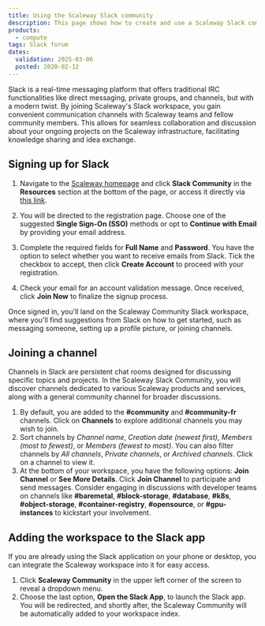 ```yaml
---
title: Using the Scaleway Slack community
description: This page shows how to create and use a Scaleway Slack community account.
products:
  - compute
tags: Slack forum
dates:
  validation: 2025-03-06
  posted: 2020-02-12
---
```



Slack is a real-time messaging platform that offers traditional IRC functionalities like direct messaging, private groups, and channels, but with a modern twist. By joining Scaleway's Slack workspace, you gain convenient communication channels with Scaleway teams and fellow community members. This allows for seamless collaboration and discussion about your ongoing projects on the Scaleway infrastructure, facilitating knowledge sharing and idea exchange.

## Signing up for Slack

1. Navigate to the [Scaleway homepage](https://www.scaleway.com/en/) and click **Slack Community** in the **Resources** section at the bottom of the page, or access it directly via [this link](https://slack.scaleway.com/).

2. You will be directed to the registration page. Choose one of the suggested **Single Sign-On (SSO)** methods or opt to **Continue with Email** by providing your email address.
    <Lightbox image={image} alt="Scaleway Slack Community signup page" size="large" />
3. Complete the required fields for **Full Name** and **Password**. You have the option to select whether you want to receive emails from Slack. Tick the checkbox to accept, then click **Create Account** to proceed with your registration.
4. Check your email for an account validation message. Once received, click **Join Now** to finalize the signup process.

Once signed in, you'll land on the Scaleway Community Slack workspace, where you'll find suggestions from Slack on how to get started, such as messaging someone, setting up a profile picture, or joining channels.

## Joining a channel

Channels in Slack are persistent chat rooms designed for discussing specific topics and projects. In the Scaleway Slack Community, you will discover channels dedicated to various Scaleway products and services, along with a general community channel for broader discussions.
<Lightbox image={image2} alt="List of Scaleway Community Slack channels" />

1. By default, you are added to the **#community** and **#community-fr** channels. Click on **Channels** to explore additional channels you may wish to join.
2. Sort channels by _Channel name_, _Creation date (newest first)_, _Members (most to fewest)_, or _Members (fewest to most)_. You can also filter channels by _All channels_, _Private channels_, or _Archived channels_. Click on a channel to view it.
3. At the bottom of your workspace, you have the following options: **Join Channel** or **See More Details**. Click **Join Channel** to participate and send messages.
    <Lightbox image={image3} alt="Join channel or see more details" size="medium" />
    <Message type="tip">
      Consider engaging in discussions with developer teams on channels like **#baremetal**, **#block-storage**, **#database**, **#k8s**, **#object-storage**, **#container-registry**, **#opensource**, or **#gpu-instances** to kickstart your involvement.
    </Message>

## Adding the workspace to the Slack app

If you are already using the Slack application on your phone or desktop, you can integrate the Scaleway workspace into it for easy access.

1. Click **Scaleway Community** in the upper left corner of the screen to reveal a dropdown menu.
    <Lightbox image={image4} alt="Scaleway Slack Community workspace" />
2. Choose the last option, **Open the Slack App**, to launch the Slack app. You will be redirected, and shortly after, the Scaleway Community will be automatically added to your workspace index.